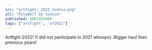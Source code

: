 ---
src: "artfight/_2022_toshca.png"
alt: "PolyWolf by toshca"
published: 1661918400
tags: ["artfight", "af2022"]
---

Artfight 2022! (I did not participate in 2021 whoops). Bigger haul than previous years!
